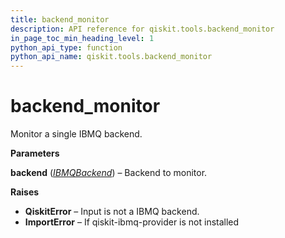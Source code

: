 ```yaml
---
title: backend_monitor
description: API reference for qiskit.tools.backend_monitor
in_page_toc_min_heading_level: 1
python_api_type: function
python_api_name: qiskit.tools.backend_monitor
---
```


<span id="backend-monitor" />

# backend\_monitor

<Function id="qiskit.tools.backend_monitor" isDedicatedPage={true} github="https://github.com/qiskit/qiskit/tree/stable/0.14/qiskit/tools/monitor/overview.py" signature="backend_monitor(backend)">
  Monitor a single IBMQ backend.

  **Parameters**

  **backend** ([*IBMQBackend*](qiskit.providers.ibmq.IBMQBackend "qiskit.providers.ibmq.IBMQBackend")) – Backend to monitor.

  **Raises**

  *   **QiskitError** – Input is not a IBMQ backend.
  *   **ImportError** – If qiskit-ibmq-provider is not installed
</Function>

